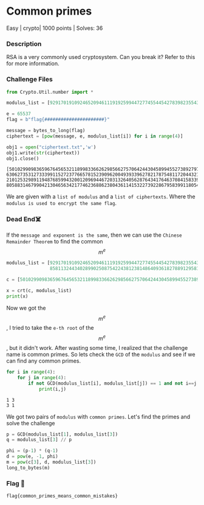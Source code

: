 # Common primes

Easy | crypto|  1000 points | Solves: 36

### Description
RSA is a very commonly used cryptosystem. Can you break it? Refer to this for more information.

### Challenge Files

```python filename="encrypt.py" copy
from Crypto.Util.number import *

modulus_list = [92917019109246520946111919259944727745544542783982355430716972006653222462839194379791358138811158902436580150837272503813213355567643909357402799120779532615133095691214112430279300157639789109680476278143116007958419546850451489904099400377262985350595742313358525673308487492326205442219054566734280849463, 130568212240286377492144613994596695460424714704485915362255855721255382599513965251301247594774250836123472395907469409589689688325774329295661798442186187372959761946857650743912997464565794093976101055331289489952844031378077429339913607083706389410418100948879873793883371819349687078725496909678189694283, 85811324434028990250875422438123814864093618278891295811031083960296969537454874943141970297507657075578669322788763313935112356048335316873984184009613837190173099517058749779303494309026026236321089968145254403129264309610852345955453506183006563596075448244968379981815939543003661119788848975062475811483, 115064079704344776522310714154365077908838161807754414730220894729951712834496200170064037105718681038883888312094754104496216926238977476483481079628965404218112773573213774902089911524937553684498516876841154214074392188918966248250666407599549523072851000357434568048726545499842775450683899565801029780317]

e = 65537
flag = b"flag{######################}"

message = bytes_to_long(flag)
ciphertext = [pow(message, e, modulus_list[i]) for i in range(4)]

obj1 = open("ciphertext.txt",'w')
obj1.write(str(ciphertext))
obj1.close()
```
```text filename="ciphers.txt"
[50102990983659676456532118998336626298566275706424430458994552738927976035514899272815060220859043267460423871568841683264287197451826914538260516119258455974857015490581796991478795451696572538648516023976342026892818390989204861808890471532620011530172881403660843299850636314853520771410680378269046388979, 63062735312733399115272377665781523909620049393396278217875481172044321868823005121008771362585418539989732098737142696182916661326272933690991574274013474792692346153902605315448224479394509272214823035494404196515602039840715583040873233101718857937643308720258887723155213790751953221485022508776722908176, 21012532989119487685994320012096944672031326405628764341764637084158339159731759975782976921086002536918980515470686487579031434668098781035664554523379069844816135878829479481271369623009517178239457977731843127707429734387519685487766673353534805367092366038203446216878137260145732263202544039734332802880, 80588314679904213046563421774623688623804361141532273922867958399118054926360145609661314227750976446898249302019629717775392252365827200144668586399355175407405184184442457875582355800463146472795911482454838025589962320548696237182967990644968196021551525134861812534741570327275935245035215320582734195904]
```

We are given with a `list of modulus` and a `list of ciphertexts`. 
Where the `modulus is used to encrypt the same flag`. 

### Dead End☠️

If the `message and exponent is the same`, then we can use the `Chinese Remainder Theorem` to find the common $$m^e$$

```python filename="solve.py" copy
modulus_list = [92917019109246520946111919259944727745544542783982355430716972006653222462839194379791358138811158902436580150837272503813213355567643909357402799120779532615133095691214112430279300157639789109680476278143116007958419546850451489904099400377262985350595742313358525673308487492326205442219054566734280849463, 130568212240286377492144613994596695460424714704485915362255855721255382599513965251301247594774250836123472395907469409589689688325774329295661798442186187372959761946857650743912997464565794093976101055331289489952844031378077429339913607083706389410418100948879873793883371819349687078725496909678189694283,
                85811324434028990250875422438123814864093618278891295811031083960296969537454874943141970297507657075578669322788763313935112356048335316873984184009613837190173099517058749779303494309026026236321089968145254403129264309610852345955453506183006563596075448244968379981815939543003661119788848975062475811483, 115064079704344776522310714154365077908838161807754414730220894729951712834496200170064037105718681038883888312094754104496216926238977476483481079628965404218112773573213774902089911524937553684498516876841154214074392188918966248250666407599549523072851000357434568048726545499842775450683899565801029780317]

c = [50102990983659676456532118998336626298566275706424430458994552738927976035514899272815060220859043267460423871568841683264287197451826914538260516119258455974857015490581796991478795451696572538648516023976342026892818390989204861808890471532620011530172881403660843299850636314853520771410680378269046388979, 63062735312733399115272377665781523909620049393396278217875481172044321868823005121008771362585418539989732098737142696182916661326272933690991574274013474792692346153902605315448224479394509272214823035494404196515602039840715583040873233101718857937643308720258887723155213790751953221485022508776722908176, 21012532989119487685994320012096944672031326405628764341764637084158339159731759975782976921086002536918980515470686487579031434668098781035664554523379069844816135878829479481271369623009517178239457977731843127707429734387519685487766673353534805367092366038203446216878137260145732263202544039734332802880, 80588314679904213046563421774623688623804361141532273922867958399118054926360145609661314227750976446898249302019629717775392252365827200144668586399355175407405184184442457875582355800463146472795911482454838025589962320548696237182967990644968196021551525134861812534741570327275935245035215320582734195904]

x = crt(c, modulus_list)
print(x)
```
Now we got the $$m^e$$, I tried to take the `e-th root` of the $$m^e$$, but it didn't work. After wasting some time, I realized that the challenge name is common primes. So lets check the `GCD` of the `modulus` and see if we can find any common primes.

```python filename="solve.py" copy
for i in range(4):
    for j in range(4):
        if not GCD(modulus_list[i], modulus_list[j]) == 1 and not i==j:
            print(i,j)
```
```text
1 3
3 1
```
We got two pairs of `modulus` with `common primes`.  Let's find the primes and solve the challenge 

```python filename="solve.py" copy
p = GCD(modulus_list[1], modulus_list[3])
q = modulus_list[3] // p

phi = (p-1) * (q-1)
d = pow(e, -1, phi)
m = pow(c[3], d, modulus_list[3])
long_to_bytes(m)
```

### Flag 🚩
`flag{common_primes_means_common_mistakes}`
